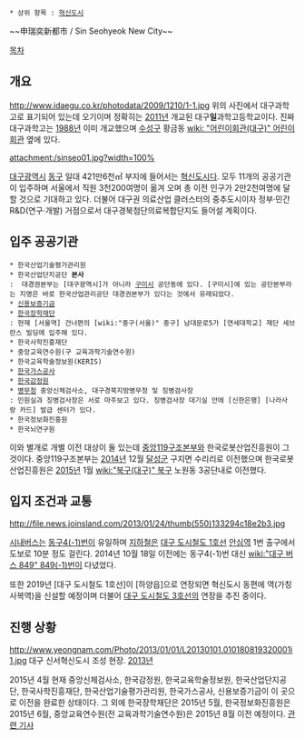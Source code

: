  * 상위 항목 : [[혁신도시]]

{{{+1 新西革新都市 / Sinseo Innovation City }}}
~~申瑞奕新都市 / Sin Seohyeok New City~~

[[목차]]

== 개요 ==
http://www.idaegu.co.kr/photodata/2009/1210/1-1.jpg
위의 사진에서 대구과학고로 표기되어 있는데 오기이며 정확히는 [[2011년]] 개교된 대구'''일'''과학고등학교이다. 진짜 대구과학고는 [[1988년]] 이미 개교했으며 [[수성구]] 황금동 [[wiki: "어린이회관(대구)" 어린이회관]] 옆에 있다.

attachment:/sinseo01.jpg?width=100%

[[대구광역시]] [[동구(대구)|동구]] 일대 421만6천㎡ 부지에 들어서는 [[혁신도시]]다. 모두 11개의 공공기관이 입주하며 서울에서 직원 3천200여명이 옮겨 오며 총 이전 인구가 2만2천여명에 달할 것으로 기대하고 있다. 더불어 대구권 의료산업 클러스터의 중추도시이자 정부·민간 R&D(연구·개발) 거점으로서 대구경북첨단의료복합단지도 들어설 계획이다.

== 입주 공공기관 ==
 * 한국산업기술평가관리원 
 * 한국산업단지공단 '''본사''' 
 :  대경권본부는 [대구광역시]가 아니라 [[구미시]] 공단동에 있다. [구미시]에 있는 공단본부라는 지명은 바로 한국산업관리공단 대경권본부가 있다는 것에서 유래되었다.
 * [[신용보증기금]]
 * [[한국장학재단]] 
 : 현재 [서울역] 건너편의 [wiki:"중구(서울)" 중구] 남대문로5가 [연세대학교] 재단 세브란스 빌딩에 입주해 있다.
 * 한국사학진흥재단 
 * 중앙교육연수원(구 교육과학기술연수원)
 * 한국교육학술정보원(KERIS)
 * [[한국가스공사]]
 * [[한국감정원]] 
 * [[병무청]] 중앙신체검사소, 대구경북지방병무청 및 징병검사장 
 : 민원실과 징병검사장은 서로 마주보고 있다. 징병검사장 대기실 안에 [신한은행] [나라사랑 카드] 발급 센터가 있다.
 * 한국정보화진흥원
 * 한국뇌연구원

이와 별개로 개별 이전 대상이 둘 있는데 [[중앙119구조본부]]와 한국로봇산업진흥원이 그것이다. 중앙119구조본부는 [[2014년]] 12월 [[달성군]] 구지면 수리리로 이전했으며 한국로봇산업진흥원은 [[2015년]] 1월 [[wiki:"북구(대구)" 북구]] 노원동 3공단내로 이전했다.

== 입지 조건과 교통 ==
http://file.news.joinsland.com/2013/01/24/thumb(550)133294c18e2b3.jpg

[[시내버스]]는 [[대구 버스 동구4|동구4(-1)번]]이 유일하며 [[지하철]]은 [[대구 도시철도 1호선]] [[안심역]] 1번 출구에서 도보로 10분 정도 걸린다. 2014년 10월 18일 이전에는 동구4(-1)번 대신 [[wiki:"대구 버스 849" 849(-1)번]]이 다녔었다. 

또한 2019년 [대구 도시철도 1호선]이 [하양읍]으로 연장되면 혁신도시 동편에 역(가칭 사복역)을 신설할 예정이며 더불어 [[대구 도시철도 3호선]]의 연장을 추진 중이다.

== 진행 상황 ==
http://www.yeongnam.com/Photo/2013/01/01/L20130101.010180819320001i1.jpg
대구 신서혁신도시 조성 현장. [[2013년]]

2015년 4월 현재 중앙신체검사소, 한국감정원, 한국교육학술정보원, 한국산업단지공단, 한국사학진흥재단, 한국산업기술평가관리원, 한국가스공사, 신용보증기금이 이 곳으로 이전을 완료한 상태이다. 
그 외에 한국장학재단은 2015년 5월, 한국정보화진흥원은 2015년 6월, 중앙교육연수원(전 교육과학기술연수원)은 2015년 8월 이전 예정이다. [http://www.imaeil.com/sub_news/sub_news_view.php?news_id=60581&yy=2014#axzz3KdDxKRUM 관련 기사]
